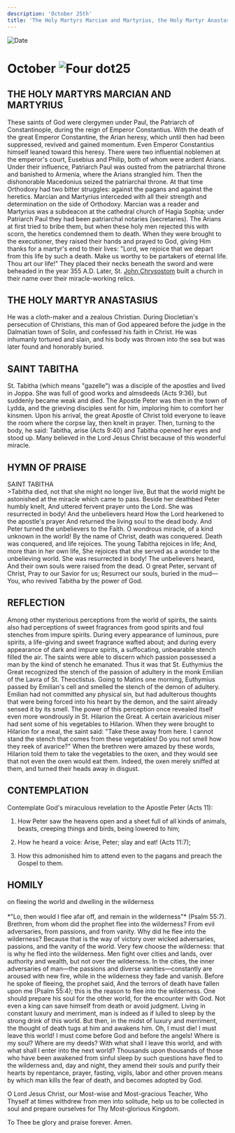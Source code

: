 ```yaml
---
description: 'October 25th'
title: 'The Holy Martyrs Marcian and Martyrius, the Holy Martyr Anastasius, St. Tabitha'
---
```


<CustomPaginator />
<RunningHead />

<Image src="/title-imprint.png" height={68} width={50} alt="Date" className="title-imprint"/>

# <div id="date">October <Image className="four-dot" src="/four-dot.png" height={15} width={15} alt="Four dot" />25</div>

## THE HOLY MARTYRS MARCIAN AND MARTYRIUS

These saints of God were clergymen under Paul, the Patriarch of Constantinople, during the reign of Emperor Constantius. With the death of the great Emperor Constantine, the Arian heresy, which until then had been suppressed, revived and gained momentum. Even Emperor Constantius himself leaned toward this heresy. There were two influential noblemen at the emperor's court, Eusebius and Philip, both of whom were ardent Arians. Under their influence, Patriarch Paul was ousted from the patriarchal throne and banished to Armenia, where the Arians strangled him. Then the dishonorable Macedonius seized the patriarchal throne. At that time Orthodoxy had two bitter struggles: against the pagans and against the heretics. Marcian and Martyrius interceded with all their strength and determination on the side of Orthodoxy. Marcian was a reader and Martyrius was a subdeacon at the cathedral church of Hagia Sophia; under Patriarch Paul they had been patriarchal notaries (secretaries). The Arians at first tried to bribe them, but when these holy men rejected this with scorn, the heretics condemned them to death. When they were brought to the executioner, they raised their hands and prayed to God, giving Him thanks for a martyr's end to their lives: "Lord, we rejoice that we depart from this life by such a death. Make us worthy to be partakers of eternal life. Thou art our life!" They placed their necks beneath the sword and were beheaded in the year 355 A.D. Later, St. [John Chrysostom](/november/13th) built a church in their name over their miracle-working relics.

## THE HOLY MARTYR ANASTASIUS

He was a cloth-maker and a zealous Christian. During Diocletian's persecution of Christians, this man of God appeared before the judge in the Dalmatian town of Solin, and confessed his faith in Christ. He was inhumanly tortured and slain, and his body was thrown into the sea but was later found and honorably buried.

## SAINT TABITHA

St. Tabitha (which means "gazelle") was a disciple of the apostles and lived in Joppa. She was full of good works and almsdeeds (Acts 9:36), but suddenly became weak and died. The Apostle Peter was then in the town of Lydda, and the grieving disciples sent for him, imploring him to comfort her kinsmen. Upon his arrival, the great Apostle of Christ told everyone to leave the room where the corpse lay, then knelt in prayer. Then, turning to the body, he said: Tabitha, arise (Acts 9:40) and Tabitha opened her eyes and stood up. Many believed in the Lord Jesus Christ because of this wonderful miracle.


## HYMN OF PRAISE
<div style={{textAlign:'center', color:'crimson', fontWeight:'bold'}}>
SAINT TABITHA
</div>
>Tabitha died, not that she might no longer live,  
But that the world might be astonished at the miracle which came to pass.  
Beside her deathbed Peter humbly knelt,  
And uttered fervent prayer unto the Lord.  
She was resurrected in body! And the unbelievers heard  
How the Lord hearkened to the apostle's prayer  
And returned the living soul to the dead body.  
And Peter turned the unbelievers to the Faith.  
O wondrous miracle, of a kind unknown in the world!  
By the name of Christ, death was conquered.  
Death was conquered, and life rejoices.  
The young Tabitha rejoices in life;  
And, more than in her own life,  
She rejoices that she served as a wonder to the unbelieving world.  
She was resurrected in body! The unbelievers heard,  
And their own souls were raised from the dead.  
O great Peter, servant of Christ,  
Pray to our Savior for us;  
Resurrect our souls, buried in the mud—  
You, who revived Tabitha by the power of God.  


## REFLECTION

Among other mysterious perceptions from the world of spirits, the saints also had perceptions of sweet fragrances from good spirits and foul stenches from impure spirits. During every appearance of luminous, pure spirits, a life-giving and sweet fragrance wafted about; and during every appearance of dark and impure spirits, a suffocating, unbearable stench filled the air. The saints were able to discern which passion possessed a man by the kind of stench he emanated. Thus it was that St. Euthymius the Great recognized the stench of the passion of adultery in the monk Emilian of the Lavra of St. Theoctistus. Going to Matins one morning, Euthymius passed by Emilian's cell and smelled the stench of the demon of adultery. Emilian had not committed any physical sin, but had adulterous thoughts that were being forced into his heart by the demon, and the saint already sensed it by its smell. The power of this perception once revealed itself even more wondrously in St. Hilarion the Great. A certain avaricious miser had sent some of his vegetables to Hilarion. When they were brought to Hilarion for a meal, the saint said: "Take these away from here. I cannot stand the stench that comes from these vegetables! Do you not smell how they reek of avarice?" When the brethren were amazed by these words, Hilarion told them to take the vegetables to the oxen, and they would see that not even the oxen would eat them. Indeed, the oxen merely sniffed at them, and turned their heads away in disgust.


## CONTEMPLATION

Contemplate God's miraculous revelation to the Apostle Peter (Acts 11):

1. How Peter saw the heavens open and a sheet full of all kinds of animals, beasts, creeping things and birds, being lowered to him;

2. How he heard a voice: Arise, Peter; slay and eat! (Acts 11:7);

3. How this admonished him to attend even to the pagans and preach the Gospel to them. 


## HOMILY
<div style={{textAlign:'center', color:'crimson', fontWeight:'bold'}}>
on fleeing the world and dwelling in the wilderness
</div>
<br />
<div style={{textAlign:'right'}}>
*"Lo, then would I flee afar off, and remain in the wilderness"* (Psalm 55:7).
</div>
Brethren, from whom did the prophet flee into the wilderness? From evil adversaries, from passions, and from vanity. Why did he flee into the wilderness? Because that is the way of victory over wicked adversaries, passions, and the vanity of the world. Very few choose the wilderness: that is why he fled into the wilderness. Men fight over cities and lands, over authority and wealth, but not over the wilderness. In the cities, the inner adversaries of man—the passions and diverse vanities—constantly are aroused with new fire, while in the wilderness they fade and vanish. Before he spoke of fleeing, the prophet said, And the terrors of death have fallen upon me (Psalm 55:4); this is the reason to flee into the wilderness. One should prepare his soul for the other world, for the encounter with God. Not even a king can save himself from death or avoid judgment. Living in constant luxury and merriment, man is indeed as if lulled to sleep by the strong drink of this world. But then, in the midst of luxury and merriment, the thought of death tugs at him and awakens him. Oh, I must die! I must leave this world! I must come before God and before the angels! Where is my soul? Where are my deeds? With what shall I leave this world, and with what shall I enter into the next world? Thousands upon thousands of those who have been awakened from sinful sleep by such questions have fled to the wilderness and, day and night, they amend their souls and purify their hearts by repentance, prayer, fasting, vigils, labor and other proven means by which man kills the fear of death, and becomes adopted by God.

O Lord Jesus Christ, our Most-wise and Most-gracious Teacher, Who Thyself at times withdrew from men into solitude, help us to be collected in soul and prepare ourselves for Thy Most-glorious Kingdom.

To Thee be glory and praise forever. Amen.